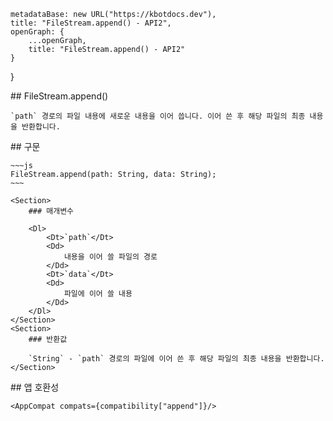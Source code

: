 
    metadataBase: new URL("https://kbotdocs.dev"),
    title: "FileStream.append() - API2",
    openGraph: {
        ...openGraph,
        title: "FileStream.append() - API2"
    }
}

<Section>
    ## FileStream.append()

    `path` 경로의 파일 내용에 새로운 내용을 이어 씁니다. 이어 쓴 후 해당 파일의 최종 내용을 반환합니다.
</Section>
<Section>
    ## 구문

    ~~~js
    FileStream.append(path: String, data: String);
    ~~~

    <Section>
        ### 매개변수

        <Dl>
            <Dt>`path`</Dt>
            <Dd>
                내용을 이어 쓸 파일의 경로
            </Dd>
            <Dt>`data`</Dt>
            <Dd>
                파일에 이어 쓸 내용
            </Dd>
        </Dl>
    </Section>
    <Section>
        ### 반환값

        `String` - `path` 경로의 파일에 이어 쓴 후 해당 파일의 최종 내용을 반환합니다.
    </Section>
</Section>
<Section>
    ## 앱 호환성

    <AppCompat compats={compatibility["append"]}/>
</Section>